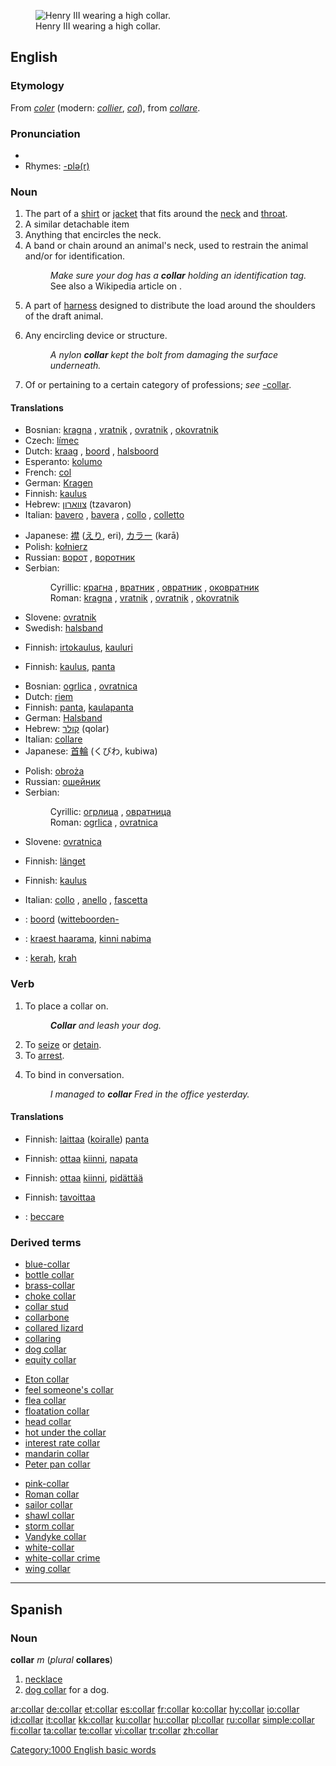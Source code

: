 {{wikipedia}}
[[Image:Henri III Versailles.jpg|thumb|right|Henry III wearing a high collar.]]
==English==

===Etymology===
From {{OF.}} ''[[coler]]'' (modern: ''[[collier]]'', ''[[col]]''), from {{L.}} ''[[collare]]''.

===Pronunciation===
* {{audio|en-us-collar.ogg|Audio (US)}}
* Rhymes: [[Rhymes:English:-ɒlə(r)|-ɒlə(r)]]

===Noun===
{{en-noun}}

# The part of a [[shirt]] or [[jacket]] that fits around the [[neck]] and [[throat]].
# A similar detachable item
# Anything that encircles the neck.
# A band or chain around an animal's neck, used to restrain the animal and/or for identification.
#: ''Make sure your dog has a '''collar''' holding an identification tag.''
#: See also a Wikipedia article on {{w|horse collar}}.
# A part of [[harness]] designed to distribute the load around the shoulders of the draft animal.
# {{context|technology}} Any encircling device or structure.
#: ''A nylon '''collar''' kept the bolt from damaging the surface underneath.''
# {{context|in compounds}} Of or pertaining to a certain category of professions; ''see'' [[-collar]].

====Translations====
{{trans-top|part of clothing around throat}}
* Bosnian: [[kragna]] {{f}}, [[vratnik]] {{m}}, [[ovratnik]] {{m}}, [[okovratnik]] {{m}}
* Czech: [[límec]] {{m}}
* Dutch: [[kraag]] {{m}}, [[boord]] {{m}}, [[halsboord]] {{m}}
* Esperanto: [[kolumo]]
* French: [[col#French|col]] {{m}}
* German: [[Kragen]] {{m}}
* Finnish: [[kaulus]]
* Hebrew: [[צווארון]] (tzavaron) {{m}}
* Italian: [[bavero]] {{m}}, [[bavera]] {{f}}, [[collo]] {{m}}, [[colletto]]  {{m}}
{{trans-mid}}
* Japanese: [[襟]] ([[えり]], eri), [[カラー]] (karā)
* Polish: [[kołnierz]] {{m}}
* Russian: [[ворот]] {{m}}, [[воротник]] {{m}}
* Serbian:
*: Cyrillic: [[крагна]] {{f}}, [[врaтник]] {{m}}, [[овратник]] {{m}}, [[оковратник]] {{m}}
*: Roman: [[kragna]] {{f}}, [[vratnik]] {{m}}, [[ovratnik]] {{m}}, [[okovratnik]] {{m}}
* Slovene: [[ovratnik]] {{m}}
* Swedish: [[halsband]]
{{trans-bottom}}

{{trans-top|detachable collar}}
* Finnish: [[irtokaulus]], [[kauluri]]
{{trans-bottom}}

{{trans-top|anything around the neck}}
* Finnish: [[kaulus]], [[panta]]
{{trans-bottom}}

{{trans-top|device for restraining animal}}
* Bosnian: [[ogrlica]] {{f}}, [[ovratnica]] {{f}}
* Dutch: [[riem]] {{m}}
* Finnish: [[panta]], [[kaulapanta]]
* German: [[Halsband]] {{n}}
* Hebrew: [[קולר]] (qolar) {{m}}
* Italian: [[collare]] {{m}}
* Japanese: [[首輪]] (くびわ, kubiwa)
{{trans-mid}}
* Polish: [[obroża]] {{f}}
* Russian: [[ошейник]] {{m}}
* Serbian:
*: Cyrillic: [[огрлица]] {{f}}, [[овратница]] {{f}}
*: Roman: [[ogrlica]] {{f}}, [[ovratnica]] {{f}}
* Slovene: [[ovratnica]] {{f}}
{{trans-bottom}}

{{trans-top|part of harness}}
* Finnish: [[länget]]
{{trans-bottom}}

{{trans-top|any encircling device or structure}}
* Finnish: [[kaulus]]
{{trans-mid}}
* Italian: [[collo]] {{m}}, [[anello]] {{m}}, [[fascetta]] {{f}}
{{trans-bottom}}

<!--Remove this section once all of the translations below have been moved into the tables above.-->
{{checktrans}}
{{trans-top|translations to be checked}}
* {{ttbc|Dutch}}: [[boord]] ([[witteboorden-]]
* {{ttbc|Estonian}}: [[kraest haarama]], [[kinni nabima]]
* {{ttbc|Indonesian}}: [[kerah]], [[krah]]
{{trans-bottom}}

===Verb===
{{en-verb}}

# {{transitive}} To place a collar on.
#: '''''Collar''' and leash your dog.''
# To [[seize]] or [[detain]].
# To [[arrest]].
# {{transitive}} To bind in conversation.
#: ''I managed to '''collar''' Fred in the office yesterday.''

====Translations====
{{trans-top|place a collar on}}
* Finnish: [[laittaa]] ([[koira|koiralle]]) [[panta]]
{{trans-mid}}
{{trans-bottom}}

{{trans-top|seize or detain}}
* Finnish: [[ottaa]] [[kiinni]], [[napata]]
{{trans-mid}}
{{trans-bottom}}

{{trans-top|arrest}}
* Finnish: [[ottaa]] [[kiinni]], [[pidättää]]
{{trans-mid}}
{{trans-bottom}}

{{trans-top|bind in conversation}}
* Finnish: [[tavoittaa]]
{{trans-mid}}
{{trans-bottom}}

{{checktrans}}
{{trans-top|translations to be checked}}
* {{ttbc|Italian}}: [[beccare]]
{{trans-bottom}}

===Derived terms===
{{top3}}
* [[blue-collar]]
* [[bottle collar]]
* [[brass-collar]]
* [[choke collar]]
* [[collar stud]]
* [[collarbone]]
* [[collared lizard]]
* [[collaring]]
* [[dog collar]]
* [[equity collar]]
{{mid3}}
* [[Eton collar]]
* [[feel someone's collar]]
* [[flea collar]]
* [[floatation collar]]
* [[head collar]]
* [[hot under the collar]]
* [[interest rate collar]]
* [[mandarin collar]]
* [[Peter pan collar]]
{{mid3}}
* [[pink-collar]]
* [[Roman collar]]
* [[sailor collar]]
* [[shawl collar]]
* [[storm collar]]
* [[Vandyke collar]]
* [[white-collar]]
* [[white-collar crime]]
* [[wing collar]]
{{bottom}}

[[Category:1000 English basic words]]

----

==Spanish==

===Noun===
'''collar''' ''m'' (''plural'' '''collares''')

# [[necklace]]
# [[dog collar]] for a dog.

[[ar:collar]]
[[de:collar]]
[[et:collar]]
[[es:collar]]
[[fr:collar]]
[[ko:collar]]
[[hy:collar]]
[[io:collar]]
[[id:collar]]
[[it:collar]]
[[kk:collar]]
[[ku:collar]]
[[hu:collar]]
[[pl:collar]]
[[ru:collar]]
[[simple:collar]]
[[fi:collar]]
[[ta:collar]]
[[te:collar]]
[[vi:collar]]
[[tr:collar]]
[[zh:collar]]
